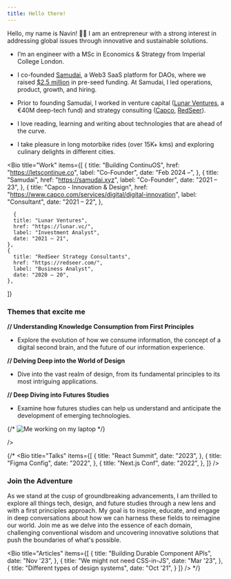 ```yaml
---
title: Hello there!
---
```


Hello, my name is Navin! 👋🏻 I am an entrepreneur with a strong interest in addressing global issues through innovative and sustainable solutions.

- I’m an engineer with a MSc in Economics & Strategy from Imperial College London.

- I co-founded [Samudai](https://samudai.xyz), a Web3 SaaS platform for DAOs, where we raised [$2.5 million](https://inc42.com/buzz/samudai-raises-pre-seed-funding-to-help-manage-build-communities-in-web3-ecosystem/amp/) in pre-seed funding. At Samudai, I led operations, product, growth, and hiring.

- Prior to founding Samudai, I worked in venture capital ([Lunar Ventures](https://lunar.vc/), a €40M deep-tech fund) and strategy consulting ([Capco](https://www.capco.com/services/digital/digital-innovation), [RedSeer](https://redseer.com/)).

- I love reading, learning and writing about technologies that are ahead of the curve.

- I take pleasure in long motorbike rides (over 15K+ kms) and exploring culinary delights in different cities. 


<Bio
  title="Work"
  items={[
    {
      title: "Building ContinuOS",
      href: "https://letscontinue.co",
      label: "Co-Founder",
      date: "Feb 2024 –",
    },
    {
      title: "Samudai",
      href: "https://samudai.xyz",
      label: "Co-Founder",
      date: "2021 – 23",
    },
    {
      title: "Capco - Innovation & Design",
      href: "https://www.capco.com/services/digital/digital-innovation",
      label: "Consultant",
      date: "2021 – 22",
    },

      {
      title: "Lunar Ventures",
      href: "https://lunar.vc/",
      label: "Investment Analyst",
      date: "2021 – 21",
    },
    {
      title: "RedSeer Strategy Consultants",
      href: "https://redseer.com/",
      label: "Business Analyst",
      date: "2020 – 20",
    },
  ]}

  ### Themes that excite me

**// Understanding Knowledge Consumption from First Principles**
   - Explore the evolution of how we consume information, the concept of a digital second brain, and the future of our information experience.

**// Delving Deep into the World of Design**
   - Dive into the vast realm of design, from its fundamental principles to its most intriguing applications.

**// Deep Diving into Futures Studies**
   - Examine how futures studies can help us understand and anticipate the development of emerging technologies.

{/* ![Me working on my laptop](/img/photo.webp) */}

/>

{/*
<Bio
  title="Talks"
  items={[
    {
      title: "React Summit",
      date: "2023",
    },
    {
      title: "Figma Config",
      date: "2022",
    },
    {
      title: "Next.js Conf",
      date: "2022",
    },
  ]}
/>


### Join the Adventure

As we stand at the cusp of groundbreaking advancements, I am thrilled to explore all things tech, design, and future studies through a new lens and with a first principles approach. My goal is to inspire, educate, and engage in deep conversations about how we can harness these fields to reimagine our world. Join me as we delve into the essence of each domain, challenging conventional wisdom and uncovering innovative solutions that push the boundaries of what's possible.


<Bio
  title="Articles"
  items={[
    {
      title: "Building Durable Component APIs",
      date: "Nov '23",
    },
    {
      title: "We might not need CSS-in-JS",
      date: "Mar '23",
    },
    {
      title: "Different types of design systems",
      date: "Oct '21",
    }
  ]}
/>
*/}
